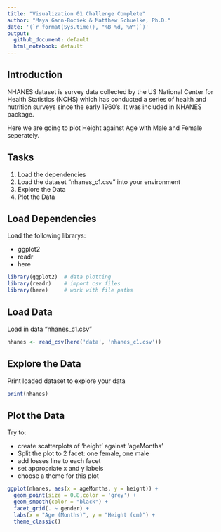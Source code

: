 ```yaml
---
title: "Visualization 01 Challenge Complete"
author: "Maya Gann-Bociek & Matthew Schuelke, Ph.D."
date: '(`r format(Sys.time(), "%B %d, %Y")`)'
output:
  github_document: default
  html_notebook: default
---
```


## Introduction

NHANES dataset is survey data collected by the US National Center for Health Statistics (NCHS) which has conducted a series of health and nutrition surveys since the early 1960's. It was included in NHANES package.

Here we are going to plot Height against Age with Male and Female seperately.

## Tasks

1. Load the dependencies
2. Load the dataset "nhanes_c1.csv" into your environment
3. Explore the Data
4. Plot the Data

## Load Dependencies

Load the following librarys:

* ggplot2
* readr 
* here

```r
library(ggplot2)  # data plotting
library(readr)    # import csv files
library(here)     # work with file paths
```

## Load Data

Load in data "nhanes_c1.csv"

```r
nhanes <- read_csv(here('data', 'nhanes_c1.csv'))
```

## Explore the Data

Print loaded dataset to explore your data

```r
print(nhanes)
```

## Plot the Data

Try to:

* create scatterplots of 'height' against 'ageMonths'
* Split the plot to 2 facet: one female, one male
* add losses line to each facet
* set appropriate x and y labels
* choose a theme for this plot
 
```r
ggplot(nhanes, aes(x = ageMonths, y = height)) + 
  geom_point(size = 0.8,color = 'grey') + 
  geom_smooth(color = "black") + 
  facet_grid(. ~ gender) +
  labs(x = "Age (Months)", y = "Height (cm)") +
  theme_classic()
```

